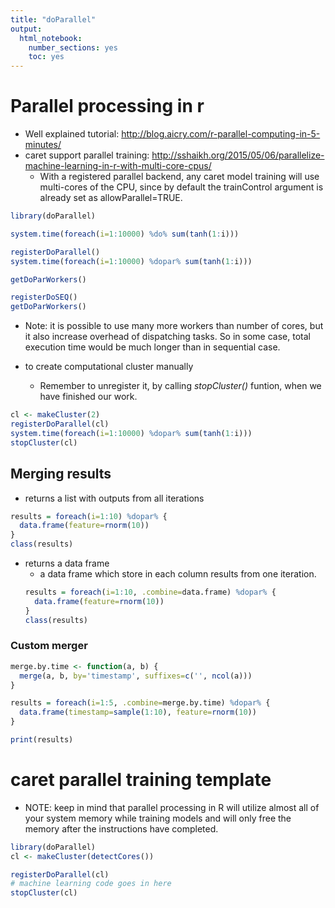 ```yaml
---
title: "doParallel"
output: 
  html_notebook: 
    number_sections: yes
    toc: yes
---
```


# Parallel processing in r
  - Well explained tutorial: <http://blog.aicry.com/r-parallel-computing-in-5-minutes/>
  - caret support parallel training: <http://sshaikh.org/2015/05/06/parallelize-machine-learning-in-r-with-multi-core-cpus/>
    + With a registered parallel backend, any caret model training will use multi-cores of the CPU, since by default the trainControl argument is already set as allowParallel=TRUE.

```r
library(doParallel) 

system.time(foreach(i=1:10000) %do% sum(tanh(1:i)))

registerDoParallel() 
system.time(foreach(i=1:10000) %dopar% sum(tanh(1:i)))

getDoParWorkers()

registerDoSEQ()  
getDoParWorkers()
```

  - Note: it is possible to use many more workers than number of cores, but it also increase overhead of dispatching tasks. So in some case, total execution time would be much longer than in sequential case.

  - to create computational cluster manually
    + Remember to unregister it, by calling *stopCluster()* funtion, when we have finished our work.

```r
cl <- makeCluster(2)  
registerDoParallel(cl)  
system.time(foreach(i=1:10000) %dopar% sum(tanh(1:i)))  
stopCluster(cl)
```


## Merging results
  - returns a list with outputs from all iterations
```r
results = foreach(i=1:10) %dopar% {  
  data.frame(feature=rnorm(10))
}
class(results)
```

  - returns a data frame
    + a data frame which store in each column results from one iteration.
```r
results = foreach(i=1:10, .combine=data.frame) %dopar% {  
  data.frame(feature=rnorm(10))
}
class(results)
```

### Custom merger

```r
merge.by.time <- function(a, b) {  
  merge(a, b, by='timestamp', suffixes=c('', ncol(a)))
}

results = foreach(i=1:5, .combine=merge.by.time) %dopar% {  
  data.frame(timestamp=sample(1:10), feature=rnorm(10))
}

print(results)
```

# caret parallel training template
  - NOTE: keep in mind that parallel processing in R will utilize almost all of your system memory while training models and will only free the memory after the instructions have completed.
```r
library(doParallel)
cl <- makeCluster(detectCores())

registerDoParallel(cl)
# machine learning code goes in here
stopCluster(cl)
```



